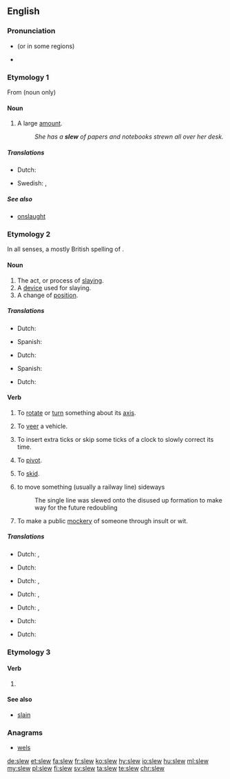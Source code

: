 ==English==

===Pronunciation===
* {{IPA|/sluː/|lang=en}}  (or {{IPA|/sljuː/|lang=en}} in some regions)
* {{rhymes|uː|lang=en}}

===Etymology 1===
From {{etyl|ga|en}} {{term|slua||[[crowd]]|lang=ga}} (noun only)

====Noun====
{{en-noun}}

# {{context|US|lang=en}} A large [[amount]].
#: ''She has a '''slew''' of papers and notebooks strewn all over her desk.''

=====Translations=====
{{trans-top|a large amount}}
* Dutch: {{t|nl|een groot aantal}}
{{trans-mid}}
* Swedish: {{t+|sv|massa|c}}, {{t+|sv|mängd|c}}
{{trans-bottom}}

=====See also=====
* [[onslaught]]

===Etymology 2===
In all senses, a mostly British spelling of {{term|slue|lang=en}}.

====Noun====
{{en-noun}}

# The act, or process of [[slaying]].
# A [[device]] used for slaying.
# A change of [[position]].

=====Translations=====
{{trans-top|the act, or process of slaying}}
* Dutch: {{t|nl|slachtpartij}}
{{trans-mid}}
* Spanish: {{t+|es|asesinato|m}}
{{trans-bottom}}

{{trans-top|device used for slaying}}
* Dutch: {{t+|nl|moordwapen}}
{{trans-mid}}
* Spanish: {{t+|es|arma|f}}
{{trans-bottom}}

{{trans-top|change of position}}
* Dutch: {{t+|nl|ommekeer}}
{{trans-mid}}
{{trans-bottom}}

====Verb====
{{en-verb}}

# {{context|transitive|nautical|lang=en}} To [[rotate]] or [[turn]] something about its [[axis]].
# {{context|transitive|lang=en}} To [[veer]] a vehicle.
# {{context|transitive|lang=en}} To insert extra ticks or skip some ticks of a clock to slowly correct its time.
# {{context|intransitive|lang=en}} To [[pivot]].
# {{context|intransitive|lang=en}} To [[skid]].
# {{context|transitive|rail transport|lang=en}} to move something (usually a railway line) sideways
#: The single line was slewed onto the disused up formation to make way for the future redoubling
# {{context|transitive|British|slang|lang=en}} To make a public [[mockery]] of someone through insult or wit.

=====Translations=====
{{trans-top|to rotate or turn something about its axis}}
* Dutch: {{t+|nl|omkeren}}, {{t+|nl|draaien}}
{{trans-mid}}
{{trans-bottom}}

{{trans-top|to veer a vehicle}}
* Dutch: {{t+|nl|zwenken}}
{{trans-mid}}
{{trans-bottom}}

{{trans-top|To insert extra ticks or skip some ticks of a clock to slowly correct its time}}
* Dutch: {{t+|nl|instellen}}, {{t+|nl|regelen}}
{{trans-mid}}
{{trans-bottom}}

{{trans-top|to pivot}}
* Dutch: {{t+|nl|omwentelen}}, {{t+|nl|draaien}}
{{trans-mid}}
{{trans-bottom}}

{{trans-top|to skid}}
* Dutch: {{t+|nl|schuiven}}, {{t+|nl|slippen}}
{{trans-mid}}
{{trans-bottom}}

{{trans-top|to move something (usually a railway line) sideways}}
* Dutch: {{t+|nl|verschuiven}}
{{trans-mid}}
{{trans-bottom}}

{{trans-top|to make a public mockery of someone through insult or wit}}
* Dutch: {{t|nl|iemand te kakken zetten}}
{{trans-mid}}
{{trans-bottom}}

===Etymology 3===

====Verb====
{{head|en}}

# {{en-simple past of|slay}}

====See also====
* [[slain]]

===Anagrams===
* [[wels#English|wels]]

[[de:slew]]
[[et:slew]]
[[fa:slew]]
[[fr:slew]]
[[ko:slew]]
[[hy:slew]]
[[io:slew]]
[[hu:slew]]
[[ml:slew]]
[[my:slew]]
[[pl:slew]]
[[fi:slew]]
[[sv:slew]]
[[ta:slew]]
[[te:slew]]
[[chr:slew]]